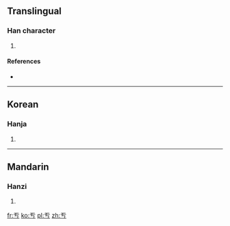 ==Translingual==

===Han character===
{{Han char|rn=1|rad=一|as=02|sn=3|four=|canj=一大尸 (MKS), XX一大尸 (XXMKS)}}

# {{defn|Han|sort=一02}}

====References====
* {{Han ref|kx=0086.071|dj=0177.051|hdz=10005.020|uh=4E90|ud=20112}}

----

==Korean==

===Hanja===
{{ko-hanja|hangeul=울|rv=ul|mr=ul}}

# {{defn|lang=ko|sort=一02}}

----

==Mandarin==

===Hanzi===
{{cmn-hanzi|pin=[[gèng]] ([[geng4]]), [[yú]] ([[yu2]])|wg=keng<sup>4</sup>, yü<sup>2</sup>}}

# {{defn|lang=cmn|sort=一02}}

[[fr:亐]]
[[ko:亐]]
[[pl:亐]]
[[zh:亐]]
